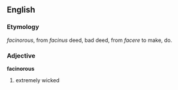==English==

===Etymology===
{{L.}} ''facinorous'', from ''facinus'' deed, bad deed, from ''facere'' to make, do.

===Adjective===
'''facinorous'''
# extremely wicked